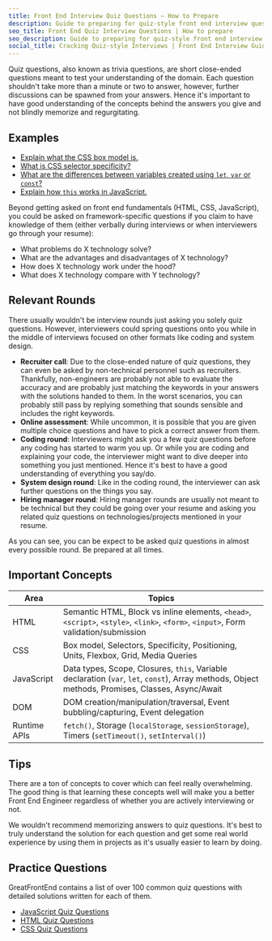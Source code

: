 ```yaml
---
title: Front End Interview Quiz Questions — How to Prepare
description: Guide to preparing for quiz-style front end interview questions — What to expect, concepts to learn, and 100+ important practice questions.
seo_title: Front End Quiz Interview Questions | How to prepare
seo_description: Guide to preparing for quiz-style front end interview questions — What to expect, concepts to learn, and 100+ important practice questions.
social_title: Cracking Quiz-style Interviews | Front End Interview Guide
---
```


Quiz questions, also known as trivia questions, are short close-ended questions meant to test your understanding of the domain. Each question shouldn't take more than a minute or two to answer, however, further discussions can be spawned from your answers. Hence it's important to have good understanding of the concepts behind the answers you give and not blindly memorize and regurgitating.

## Examples

- [Explain what the CSS box model is.](/questions/quiz/explain-your-understanding-of-the-box-model-and-how-you-would-tell-the-browser-in-css-to-render-your-layout-in-different-box-models)
- [What is CSS selector specificity?](/questions/quiz/what-is-css-selector-specificity-and-how-does-it-work)
- [What are the differences between variables created using `let`, `var` or `const`?](/questions/quiz/what-are-the-differences-between-variables-created-using-let-var-or-const)
- [Explain how `this` works in JavaScript.](/questions/quiz/explain-how-this-works-in-javascript)

Beyond getting asked on front end fundamentals (HTML, CSS, JavaScript), you could be asked on framework-specific questions if you claim to have knowledge of them (either verbally during interviews or when interviewers go through your resume):

- What problems do X technology solve?
- What are the advantages and disadvantages of X technology?
- How does X technology work under the hood?
- What does X technology compare with Y technology?

## Relevant Rounds

There usually wouldn't be interview rounds just asking you solely quiz questions. However, interviewers could spring questions onto you while in the middle of interviews focused on other formats like coding and system design.

- **Recruiter call**: Due to the close-ended nature of quiz questions, they can even be asked by non-technical personnel such as recruiters. Thankfully, non-engineers are probably not able to evaluate the accuracy and are probably just matching the keywords in your answers with the solutions handed to them. In the worst scenarios, you can probably still pass by replying something that sounds sensible and includes the right keywords.
- **Online assessment**: While uncommon, it is possible that you are given multiple choice questions and have to pick a correct answer from them.
- **Coding round**: Interviewers might ask you a few quiz questions before any coding has started to warm you up. Or while you are coding and explaining your code, the interviewer might want to dive deeper into something you just mentioned. Hence it's best to have a good understanding of everything you say/do.
- **System design round**: Like in the coding round, the interviewer can ask further questions on the things you say.
- **Hiring manager round**: Hiring manager rounds are usually not meant to be technical but they could be going over your resume and asking you related quiz questions on technologies/projects mentioned in your resume.

As you can see, you can be expect to be asked quiz questions in almost every possible round. Be prepared at all times.

## Important Concepts

| Area | Topics |
| --- | --- |
| HTML | Semantic HTML, Block vs inline elements, `<head>`, `<script>`, `<style>`, `<link>`, `<form>`, `<input>`, Form validation/submission |
| CSS | Box model, Selectors, Specificity, Positioning, Units, Flexbox, Grid, Media Queries |
| JavaScript | Data types, Scope, Closures, `this`, Variable declaration (`var`, `let`, `const`), Array methods, Object methods, Promises, Classes, Async/Await |
| DOM | DOM creation/manipulation/traversal, Event bubbling/capturing, Event delegation |
| Runtime APIs | `fetch()`, Storage (`localStorage`, `sessionStorage`), Timers (`setTimeout()`, `setInterval()`) |

## Tips

There are a ton of concepts to cover which can feel really overwhelming. The good thing is that learning these concepts well will make you a better Front End Engineer regardless of whether you are actively interviewing or not.

We wouldn't recommend memorizing answers to quiz questions. It's best to truly understand the solution for each question and get some real world experience by using them in projects as it's usually easier to learn by doing.

## Practice Questions

GreatFrontEnd contains a list of over 100 common quiz questions with detailed solutions written for each of them.

- [JavaScript Quiz Questions](/questions/js/quiz)
- [HTML Quiz Questions](/questions/html/quiz)
- [CSS Quiz Questions](/questions/css/quiz)
